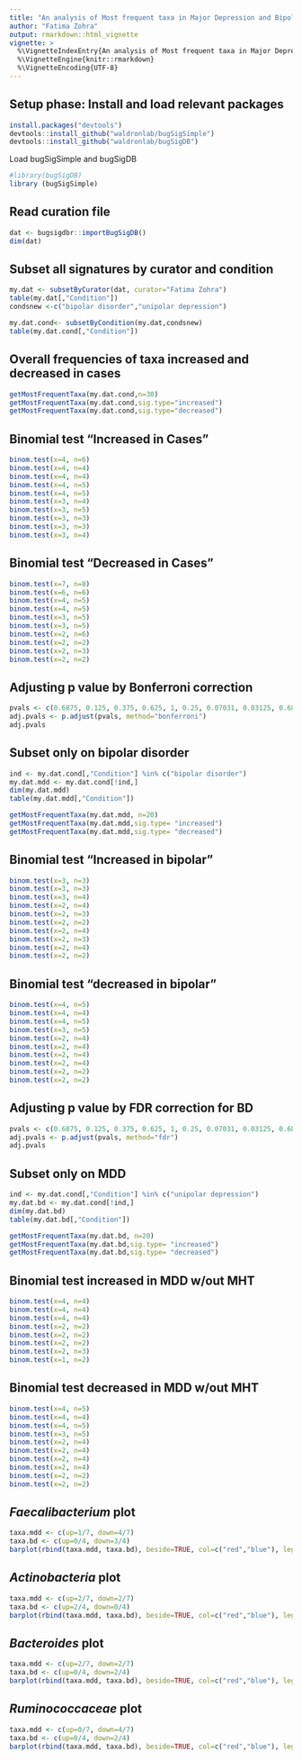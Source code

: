 ```yaml
---
title: "An analysis of Most frequent taxa in Major Depression and Bipolar Disorder"
author: "Fatima Zohra"
output: rmarkdown::html_vignette
vignette: >
  %\VignetteIndexEntry{An analysis of Most frequent taxa in Major Depression and Bipolar Disorder}
  %\VignetteEngine{knitr::rmarkdown}
  %\VignetteEncoding{UTF-8}
---
```


## Setup phase: Install and load relevant packages

```r
install.packages("devtools")
devtools::install_github("waldronlab/bugSigSimple")
devtools::install_github("waldronlab/bugSigDB")
```

Load bugSigSimple and bugSigDB

```r
#library(bugSigDB)
library (bugSigSimple)
```

## Read curation file

```r
dat <- bugsigdbr::importBugSigDB()
dim(dat)
```

## Subset all signatures by curator and condition

```r
my.dat <- subsetByCurator(dat, curator="Fatima Zohra")
table(my.dat[,"Condition"])
condsnew <-c("bipolar disorder","unipolar depression")

my.dat.cond<- subsetByCondition(my.dat,condsnew)
table(my.dat.cond[,"Condition"])

```

## Overall frequencies of taxa increased and decreased in cases

```r
getMostFrequentTaxa(my.dat.cond,n=30)
getMostFrequentTaxa(my.dat.cond,sig.type="increased")
getMostFrequentTaxa(my.dat.cond,sig.type="decreased")
```

## Binomial test "Increased in Cases"

```r
binom.test(x=4, n=6)
binom.test(x=4, n=4)
binom.test(x=4, n=4)
binom.test(x=4, n=5)
binom.test(x=4, n=5)
binom.test(x=3, n=4)
binom.test(x=3, n=5)
binom.test(x=3, n=3)
binom.test(x=3, n=3)
binom.test(x=3, n=4)
```

## Binomial test "Decreased in Cases"

```r
binom.test(x=7, n=8)
binom.test(x=6, n=6)
binom.test(x=4, n=5)
binom.test(x=4, n=5)
binom.test(x=3, n=5)
binom.test(x=3, n=5)
binom.test(x=2, n=6)
binom.test(x=2, n=2)
binom.test(x=2, n=3)
binom.test(x=2, n=2)
```

## Adjusting p value by Bonferroni correction

```r
pvals <- c(0.6875, 0.125, 0.375, 0.625, 1, 0.25, 0.07031, 0.03125, 0.6875, 0.5)
adj.pvals <- p.adjust(pvals, method="bonferroni")
adj.pvals
```

## Subset only on bipolar disorder

```r
ind <- my.dat.cond[,"Condition"] %in% c("bipolar disorder")
my.dat.mdd <- my.dat.cond[!ind,]
dim(my.dat.mdd)
table(my.dat.mdd[,"Condition"])

getMostFrequentTaxa(my.dat.mdd, n=20)
getMostFrequentTaxa(my.dat.mdd,sig.type= "increased")
getMostFrequentTaxa(my.dat.mdd,sig.type= "decreased")
```

## Binomial test "Increased in bipolar"

```r
binom.test(x=3, n=3)
binom.test(x=3, n=3)
binom.test(x=3, n=4)
binom.test(x=2, n=4)
binom.test(x=2, n=3)
binom.test(x=2, n=2)
binom.test(x=2, n=4)
binom.test(x=2, n=3)
binom.test(x=2, n=4)
binom.test(x=2, n=2)
```

## Binomial test "decreased in bipolar"

```r
binom.test(x=4, n=5)
binom.test(x=4, n=4)
binom.test(x=4, n=5)
binom.test(x=3, n=5)
binom.test(x=2, n=4)
binom.test(x=2, n=4)
binom.test(x=2, n=4)
binom.test(x=2, n=4)
binom.test(x=2, n=2)
binom.test(x=2, n=2)
```

## Adjusting p value by FDR correction for BD

```r
pvals <- c(0.6875, 0.125, 0.375, 0.625, 1, 0.25, 0.07031, 0.03125, 0.6875, 0.5)
adj.pvals <- p.adjust(pvals, method="fdr")
adj.pvals
```

## Subset only on MDD

```r
ind <- my.dat.cond[,"Condition"] %in% c("unipolar depression")
my.dat.bd <- my.dat.cond[!ind,]
dim(my.dat.bd)
table(my.dat.bd[,"Condition"])

getMostFrequentTaxa(my.dat.bd, n=20)
getMostFrequentTaxa(my.dat.bd,sig.type= "increased")
getMostFrequentTaxa(my.dat.bd,sig.type= "decreased")
```

## Binomial test increased in MDD w/out MHT

```r
binom.test(x=4, n=4)
binom.test(x=4, n=4)
binom.test(x=4, n=4)
binom.test(x=2, n=2)
binom.test(x=2, n=2)
binom.test(x=2, n=2)
binom.test(x=2, n=3)
binom.test(x=1, n=2)
```

## Binomial test decreased in MDD w/out MHT

```r
binom.test(x=4, n=5)
binom.test(x=4, n=4)
binom.test(x=4, n=5)
binom.test(x=3, n=5)
binom.test(x=2, n=4)
binom.test(x=2, n=4)
binom.test(x=2, n=4)
binom.test(x=2, n=4)
binom.test(x=2, n=2)
binom.test(x=2, n=2)
```

## *Faecalibacterium* plot

```r
taxa.mdd <- c(up=1/7, down=4/7)
taxa.bd <- c(up=0/4, down=3/4)
barplot(rbind(taxa.mdd, taxa.bd), beside=TRUE, col=c("red","blue"), legend=TRUE, args.legend=list(x="topleft", legend=c("major depressive disorder", "bipolar disorder")), ylab="relative frequency", main="Frequency of Faecalibacterium")
```

## *Actinobacteria* plot

```r
taxa.mdd <- c(up=2/7, down=2/7)
taxa.bd <- c(up=2/4, down=0/4)
barplot(rbind(taxa.mdd, taxa.bd), beside=TRUE, col=c("red","blue"), legend=TRUE, args.legend=list(x="topright", cex = 0.70, legend=c("major depressive disorder", "bipolar disorder")), ylab="relative frequency", main="Frequency of Actinobacteria")
```

## *Bacteroides* plot

```r

taxa.mdd <- c(up=2/7, down=2/7)
taxa.bd <- c(up=0/4, down=2/4)
barplot(rbind(taxa.mdd, taxa.bd), beside=TRUE, col=c("red","blue"), legend=TRUE, args.legend=list(x="topleft", cex = 0.80, legend=c("major depressive disorder", "bipolar disorder")), ylab="relative frequency", main="Frequency of Bacteroides")
```

## *Ruminococcaceae* plot

```r
taxa.mdd <- c(up=0/7, down=4/7)
taxa.bd <- c(up=0/4, down=2/4)
barplot(rbind(taxa.mdd, taxa.bd), beside=TRUE, col=c("red","blue"), legend=TRUE, args.legend=list(x="topleft", cex = 0.75, legend=c("major depressive disorder", "bipolar disorder")), ylab="relative frequency", main="Frequency of Ruminococcaceae")
```
